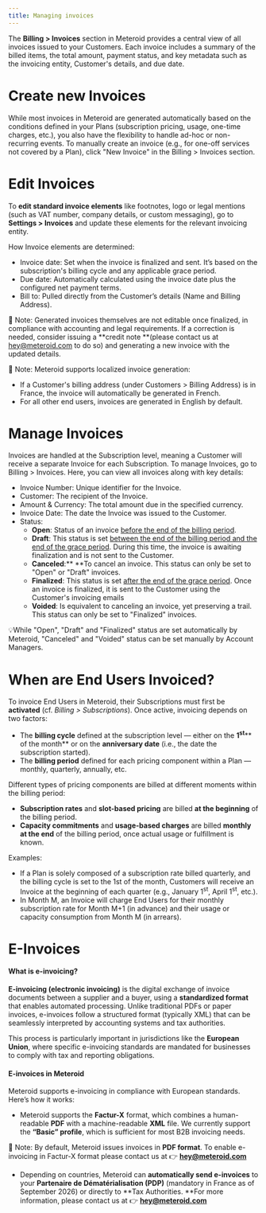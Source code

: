 ```yaml
---
title: Managing invoices
---
```


The **Billing > Invoices** section in Meteroid provides a central view of all invoices issued to your Customers. Each invoice includes a summary of the billed items, the total amount, payment status, and key metadata such as the invoicing entity, Customer's details, and due date.

# Create new Invoices

While most invoices in Meteroid are generated automatically based on the conditions defined in your Plans (subscription pricing, usage, one-time charges, etc.), you also have the flexibility to handle ad-hoc or non-recurring events. To manually create an invoice (e.g., for one-off services not covered by a Plan), click "New Invoice" in the Billing > Invoices section.

# Edit Invoices

To **edit standard invoice elements** like footnotes, logo or legal mentions (such as VAT number, company details, or custom messaging), go to **Settings > Invoices** and update these elements for the relevant invoicing entity.

How Invoice elements are determined:

* Invoice date: Set when the invoice is finalized and sent. It’s based on the subscription's billing cycle and any applicable grace period.
* Due date: Automatically calculated using the invoice date plus the configured net payment terms.
* Bill to: Pulled directly from the Customer’s details (Name and Billing Address).

📌 Note: Generated invoices themselves are not editable once finalized, in compliance with accounting and legal requirements. If a correction is needed, consider issuing a \*\*credit note \*\*(please contact us at hey@meteroid.com to do so) and generating a new invoice with the updated details.

📌 Note: Meteroid supports localized invoice generation:

* If a Customer's billing address (under Customers > Billing Address) is in France, the invoice will automatically be generated in French.
* For all other end users, invoices are generated in English by default.


# Manage Invoices

Invoices are handled at the Subscription level, meaning a Customer will receive a separate Invoice for each Subscription. To manage Invoices, go to Billing > Invoices. Here, you can view all invoices along with key details:

* Invoice Number: Unique identifier for the Invoice.
* Customer: The recipient of the Invoice.
* Amount & Currency: The total amount due in the specified currency.
* Invoice Date: The date the Invoice was issued to the Customer.
* Status:
  * **Open**: Status of an invoice <u>before the end of the billing period</u>.
  * **Draft**: This status is set <u>between the end of the billing period and the end of the grace period</u>. During this time, the invoice is awaiting finalization and is not sent to the Customer.
  * **Canceled**:\*\* \*\*To cancel an invoice. This status can only be set to "Open" or "Draft" invoices.
  * **Finalized**: This status is set <u>after the end of the grace period</u>. Once an invoice is finalized, it is sent to the Customer using the Customer's invoicing emails
  * **Voided**: Is equivalent to canceling an invoice, yet preserving a trail. This status can only be set to "Finalized" invoices.

💡While "Open", "Draft" and "Finalized" status are set automatically by Meteroid, "Canceled" and "Voided" status can be set manually by Account Managers.

<mark></mark>

# When are End Users Invoiced?

To invoice End Users in Meteroid, their Subscriptions must first be **activated** (cf. *Billing > Subscriptions*). Once active, invoicing depends on two factors:

* The **billing cycle** defined at the subscription level — either on the **1**<sup>**st**</sup>\*\* of the month\*\* or on the **anniversary date** (i.e., the date the subscription started).
* The **billing period** defined for each pricing component within a Plan — monthly, quarterly, annually, etc.

Different types of pricing components are billed at different moments within the billing period:

* **Subscription rates** and **slot-based pricing** are billed **at the beginning** of the billing period.
* **Capacity commitments** and **usage-based charges** are billed **monthly at the end** of the billing period, once actual usage or fulfillment is known.

Examples:

* If a Plan is solely composed of a subscription rate billed quarterly, and the billing cycle is set to the 1st of the month, Customers will receive an Invoice at the beginning of each quarter (e.g., January 1<sup>st</sup>, April 1<sup>st</sup>, etc.).
* In Month M, an Invoice will charge End Users for their monthly subscription rate for Month M+1 (in advance) and their usage or capacity consumption from Month M (in arrears).

# E-Invoices

#### What is e-invoicing?

**E-invoicing (electronic invoicing)** is the digital exchange of invoice documents between a supplier and a buyer, using a **standardized format** that enables automated processing. Unlike traditional PDFs or paper invoices, e-invoices follow a structured format (typically XML) that can be seamlessly interpreted by accounting systems and tax authorities.

This process is particularly important in jurisdictions like the **European Union**, where specific e-invoicing standards are mandated for businesses to comply with tax and reporting obligations.

#### E-invoices in Meteroid

Meteroid supports e-invoicing in compliance with European standards. Here’s how it works:

* Meteroid supports the **Factur-X** format, which combines a human-readable **PDF** with a machine-readable **XML** file. We currently support the **“Basic” profile**, which is sufficient for most B2B invoicing needs.

📌 Note: By default, Meteroid issues invoices in **PDF format**. To enable e-invoicing in Factur-X format please contact us at 👉 [**hey@meteroid.com**](#)

* Depending on countries, Meteroid can **automatically send e-invoices** to your **Partenaire de Dématérialisation (PDP)** (mandatory in France as of September 2026) or directly to \*\*Tax Authorities. \*\*For more information, please contact us at 👉 [**hey@meteroid.com**](#)

          